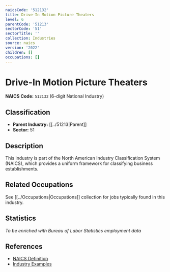 ```yaml
---
naicsCode: '512132'
title: Drive-In Motion Picture Theaters
level: 6
parentCode: '51213'
sectorCode: '51'
sectorTitle: ''
collection: Industries
source: naics
version: '2022'
children: []
occupations: []
---
```

# Drive-In Motion Picture Theaters

**NAICS Code:** `512132` (6-digit National Industry)

## Classification

- **Parent Industry:** [[../51213|Parent]]
- **Sector:** 51

## Description

This industry is part of the North American Industry Classification System (NAICS), which provides a uniform framework for classifying business establishments.

## Related Occupations

See [[../Occupations|Occupations]] collection for jobs typically found in this industry.

## Statistics

*To be enriched with Bureau of Labor Statistics employment data*

## References

- [NAICS Definition](https://www.census.gov/naics/)
- [Industry Examples](https://www.census.gov/naics/2022NAICS/)
